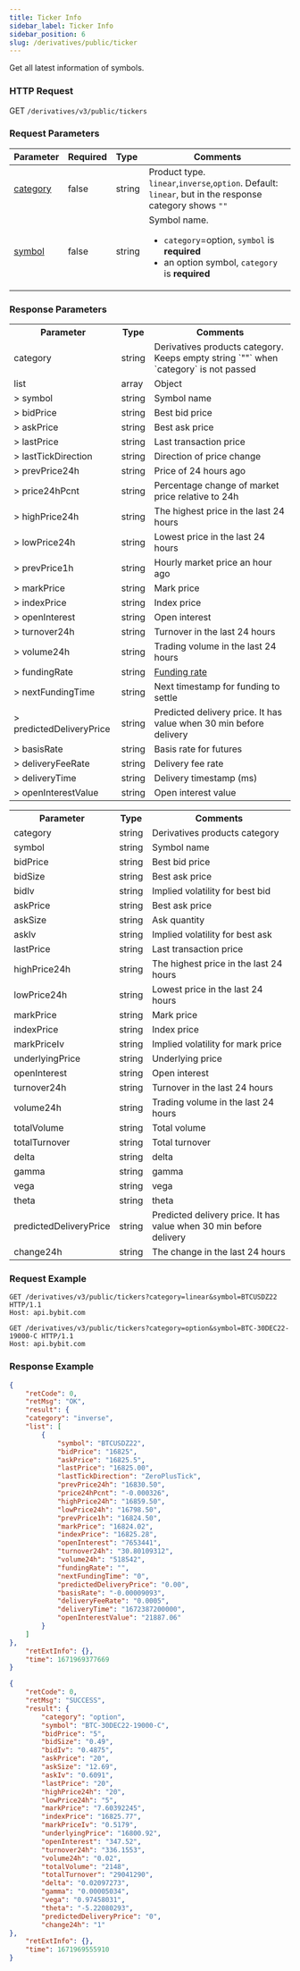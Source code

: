 ```yaml
---
title: Ticker Info
sidebar_label: Ticker Info
sidebar_position: 6
slug: /derivatives/public/ticker
---
```

Get all latest information of symbols.

### HTTP Request
GET `/derivatives/v3/public/tickers`

### Request Parameters
| Parameter | Required | Type | Comments|
|:----- |:-------|:-----|------ |
|[category](../enum#category) |false |string |Product type. `linear`,`inverse`,`option`. Default: `linear`, but in the response category shows `""`|
|[symbol](../enum#symbol) |false |string |Symbol name. <ul><li>`category`=option, `symbol` is **required**</li><li>an option symbol, `category` is **required**</li></ul>|

### Response Parameters
<Tabs>
<TabItem value="future" label="linear/inverse" default>
    <table border="0.5">
        <tr>
            <th>Parameter</th><th>Type</th><th>Comments</th>
        </tr>
        <tr>
            <td>category</td><td>string</td><td>Derivatives products category. Keeps empty string `""` when `category` is not passed</td>
        </tr>
        <tr>
            <td>list</td><td>array</td><td>Object</td>
        </tr>
        <tr>
            <td>> symbol</td><td>string</td><td>Symbol name</td>
        </tr>
        <tr>
            <td>> bidPrice</td><td>string</td><td>Best bid price</td>
        </tr>
        <tr>
            <td>> askPrice</td><td>string</td><td>Best ask price</td>
        </tr>
        <tr>
            <td>> lastPrice</td><td>string</td><td>Last transaction price</td>
        </tr>
        <tr>
            <td>> lastTickDirection</td><td>string</td><td>Direction of price change</td>
        </tr>
        <tr>
            <td>> prevPrice24h</td><td>string</td><td>Price of 24 hours ago</td>
        </tr>
        <tr>
            <td>> price24hPcnt</td><td>string</td><td>Percentage change of market price relative to 24h</td>
        </tr>
        <tr>
            <td>> highPrice24h</td><td>string</td><td>The highest price in the last 24 hours</td>
        </tr>
        <tr>
            <td>> lowPrice24h</td><td>string</td><td>Lowest price in the last 24 hours</td>
        </tr>
        <tr>
            <td>> prevPrice1h</td><td>string</td><td>Hourly market price an hour ago </td>
        </tr>
        <tr>
            <td>> markPrice</td><td>string</td><td>Mark price</td>
        </tr>
        <tr>
            <td>> indexPrice</td><td>string</td><td>Index price</td>
        </tr>
        <tr>
            <td>> openInterest</td><td>string</td><td>Open interest</td>
        </tr>
        <tr>
            <td>> turnover24h</td><td>string</td><td>Turnover in the last 24 hours</td>
        </tr>
        <tr>
            <td>> volume24h</td><td>string</td><td>Trading volume in the last 24 hours</td>
        </tr>
        <tr>
            <td>> fundingRate</td><td>string</td><td><a href="https://www.bybit.com/en-US/help-center/bybitHC_Article?language=en_US&id=000001123">Funding rate</a></td>
        </tr>
        <tr>
            <td>> nextFundingTime</td><td>string</td><td>Next timestamp for funding to settle</td>
        </tr>
        <tr>
            <td>> predictedDeliveryPrice</td><td>string</td><td>Predicted delivery price. It has value when 30 min before delivery</td>
        </tr>
        <tr>
            <td>> basisRate</td><td>string</td><td>Basis rate for futures</td>
        </tr>
        <tr>
            <td>> deliveryFeeRate</td><td>string</td><td>Delivery fee rate</td>
        </tr>
        <tr>
            <td>> deliveryTime</td><td>string</td><td>Delivery timestamp (ms)</td>
        </tr>
        <tr>
            <td>> openInterestValue</td><td>string</td><td>Open interest value</td>
        </tr>
    </table>
</TabItem>

<TabItem value="option" label="option">
    <table border="0.5">
        <tr>
            <th>Parameter</th><th>Type</th><th>Comments</th>
        </tr>
        <tr>
            <td>category </td><td>string </td><td>Derivatives products category </td>
        </tr>
        <tr>
            <td>symbol </td><td>string </td><td>Symbol name </td>
        </tr>
        <tr>
            <td>bidPrice </td><td>string </td><td>Best bid price </td>
        </tr>
        <tr>
            <td>bidSize </td><td>string </td><td>Best ask price </td>
        </tr>
        <tr>
            <td>bidIv </td><td>string </td><td>Implied volatility for best bid </td>
        </tr>
        <tr>
            <td>askPrice </td><td>string </td><td>Best ask price </td>
        </tr>
        <tr>
            <td>askSize </td><td>string </td><td>Ask quantity </td>
        </tr>
        <tr>
            <td>askIv </td><td>string </td><td>Implied volatility for best ask </td>
        </tr>
        <tr>
            <td>lastPrice </td><td>string </td><td>Last transaction price </td>
        </tr>
        <tr>
            <td>highPrice24h </td><td>string </td><td>The highest price in the last 24 hours </td>
        </tr>
        <tr>
            <td>lowPrice24h </td><td>string </td><td>Lowest price in the last 24 hours </td>
        </tr>
        <tr>
            <td>markPrice </td><td>string </td><td>Mark price </td>
        </tr>
        <tr>
            <td>indexPrice </td><td>string </td><td>Index price </td>
        </tr>
        <tr>
            <td>markPriceIv </td><td>string </td><td>Implied volatility for mark price </td>
        </tr>
        <tr>
            <td>underlyingPrice </td><td>string </td><td>Underlying price </td>
        </tr>
        <tr>
            <td>openInterest </td><td>string </td><td>Open interest </td>
        </tr>
        <tr>
            <td>turnover24h </td><td>string </td><td>Turnover in the last 24 hours </td>
        </tr>
        <tr>
            <td>volume24h </td><td>string </td><td>Trading volume in the last 24 hours </td>
        </tr>
        <tr>
            <td>totalVolume </td><td>string </td><td>Total volume </td>
        </tr>
        <tr>
            <td>totalTurnover </td><td>string </td><td>Total turnover </td>
        </tr>
        <tr>
            <td>delta </td><td>string </td><td>delta </td>
        </tr>
        <tr>
            <td>gamma </td><td>string </td><td>gamma </td>
        </tr>
        <tr>
            <td>vega </td><td>string </td><td>vega </td>
        </tr>
        <tr>
            <td>theta </td><td>string </td><td>theta </td>
        </tr>
        <tr>
            <td>predictedDeliveryPrice </td><td>string </td><td>Predicted delivery price. It has value when 30 min before delivery </td>
        </tr>
        <tr>
            <td>change24h </td><td>string </td><td>The change in the last 24 hours </td>
        </tr>
    </table>
</TabItem>
</Tabs>

### Request Example

<Tabs>
<TabItem value="console-inverse" label="inverse">

```http
GET /derivatives/v3/public/tickers?category=linear&symbol=BTCUSDZ22 HTTP/1.1
Host: api.bybit.com
```

</TabItem>

<TabItem value="console-option" label="option">

```http
GET /derivatives/v3/public/tickers?category=option&symbol=BTC-30DEC22-19000-C HTTP/1.1
Host: api.bybit.com
```

</TabItem>
</Tabs>

### Response Example

<Tabs>
<TabItem value="js inverse" label="inverse">

```json
{
    "retCode": 0,
    "retMsg": "OK",
    "result": {
    "category": "inverse",
    "list": [
        {
            "symbol": "BTCUSDZ22",
            "bidPrice": "16825",
            "askPrice": "16825.5",
            "lastPrice": "16825.00",
            "lastTickDirection": "ZeroPlusTick",
            "prevPrice24h": "16830.50",
            "price24hPcnt": "-0.000326",
            "highPrice24h": "16859.50",
            "lowPrice24h": "16798.50",
            "prevPrice1h": "16824.50",
            "markPrice": "16824.02",
            "indexPrice": "16825.28",
            "openInterest": "7653441",
            "turnover24h": "30.80109312",
            "volume24h": "518542",
            "fundingRate": "",
            "nextFundingTime": "0",
            "predictedDeliveryPrice": "0.00",
            "basisRate": "-0.00009093",
            "deliveryFeeRate": "0.0005",
            "deliveryTime": "1672387200000",
            "openInterestValue": "21887.06"
        }
    ]
},
    "retExtInfo": {},
    "time": 1671969377669
}
```
</TabItem>

<TabItem value="js option" label="option">

```json
{
    "retCode": 0,
    "retMsg": "SUCCESS",
    "result": {
        "category": "option",
        "symbol": "BTC-30DEC22-19000-C",
        "bidPrice": "5",
        "bidSize": "0.49",
        "bidIv": "0.4875",
        "askPrice": "20",
        "askSize": "12.69",
        "askIv": "0.6091",
        "lastPrice": "20",
        "highPrice24h": "20",
        "lowPrice24h": "5",
        "markPrice": "7.60392245",
        "indexPrice": "16825.77",
        "markPriceIv": "0.5179",
        "underlyingPrice": "16800.92",
        "openInterest": "347.52",
        "turnover24h": "336.1553",
        "volume24h": "0.02",
        "totalVolume": "2148",
        "totalTurnover": "29041290",
        "delta": "0.02097273",
        "gamma": "0.00005034",
        "vega": "0.97458031",
        "theta": "-5.22080293",
        "predictedDeliveryPrice": "0",
        "change24h": "1"
},
    "retExtInfo": {},
    "time": 1671969555910
}
```
</TabItem>
</Tabs>
